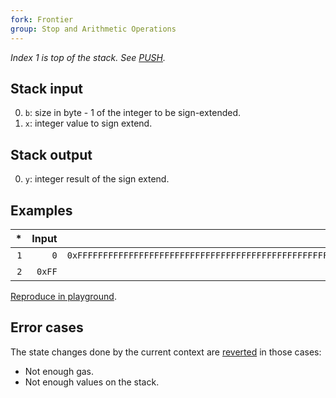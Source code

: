 ```yaml
---
fork: Frontier
group: Stop and Arithmetic Operations
---
```


*Index 1 is top of the stack. See [PUSH](/#60).*

## Stack input

0. `b`: size in byte - 1 of the integer to be sign-extended.
1. `x`: integer value to sign extend.

## Stack output

0. `y`: integer result of the sign extend.

## Examples

| * | Input | Output | * | * | Input | Output |
|--:|------:|-------:|--:|--:|------:|-------:|
| `1` | `0` | `0xFFFFFFFFFFFFFFFFFFFFFFFFFFFFFFFFFFFFFFFFFFFFFFFFFFFFFFFFFFFFFFFF` | * | `1` | `0` | `0x7F` |
| `2` | `0xFF` | | * | `2` | `0x7F` | |

[Reproduce in playground](/playground?unit=Wei&codeType=Mnemonic&code='z1~xFywwz2~x7y'~wPUSH1%200z%2F%2F%20Example%20yF~wSIGNEXTENDw%5Cn%01wyz~_).

## Error cases

The state changes done by the current context are [reverted](#FD) in those cases:
- Not enough gas.
- Not enough values on the stack.
